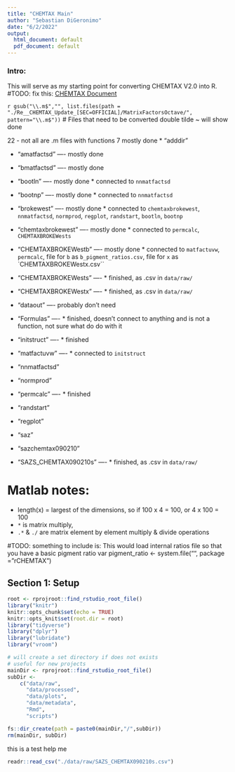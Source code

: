 ```yaml
---
title: "CHEMTAX Main"
author: "Sebastian DiGeronimo"
date: "6/2/2022"
output:
  html_document: default
  pdf_document: default
---
```


### Intro: 
This will serve as my starting point for converting CHEMTAX V2.0 into R.
#TODO: fix this: [CHEMTAX Document](./Re__CHEMTAX_Update_[SEC=OFFICIAL]/Re__CHEMTAX_Update_[SEC=OFFICIAL]/CHEMTAX 2 Octave version.docx)

`r gsub("\\.m$","", list.files(path = "./Re__CHEMTAX_Update_[SEC=OFFICIAL]/MatrixFactorsOctave/", pattern="\\.m$"))`
# Files that need to be converted
double tilde ~ will show done

22 - not all are .m files with functions
7 mostly done
* "adddir"

* "amatfactsd"                    ---- mostly done

* "bmatfactsd"                    ---- mostly done 

* "bootln"                        ---- mostly done * connected to `nnmatfactsd`

* "bootnp"                        ---- mostly done * connected to `nnmatfactsd`

* "brokewest"                     ---- mostly done * connected to `chemtaxbrokewest`, 
                                  `nnmatfactsd`,  `normprod`, `regplot`, 
                                  `randstart`, `bootln`, `bootnp`
                                  
* "chemtaxbrokewest"              ---- mostly done * connected to `permcalc`, 
                                  `CHEMTAXBROKEWests`
                                  
* "CHEMTAXBROKEWestb"             ---- mostly done * connected to `matfactuvw`, 
                                       `permcalc`, file for `b` as 
                                       `b_pigment_ratios.csv`, file for `x` as 
                                       `CHEMTAXBROKEWestx.csv``

* "CHEMTAXBROKEWests"             ---- * finished, as .csv in `data/raw/`  

* "CHEMTAXBROKEWestx"             ---- * finished, as .csv in `data/raw/`

* "dataout"                       ---- probably don't need     

* "Formulas"                      ---- * finished, doesn't connect to anything and 
                                       is not a function, not sure what do do with it
                                       
* "initstruct"                    ---- * finished    

* "matfactuvw"                    ---- * connected to  `initstruct`

* "nnmatfactsd"         

* "normprod"  

* "permcalc"                      ---- * finished       

* "randstart" 

* "regplot" 

* "saz"  

* "sazchemtax090210"   

* "SAZS_CHEMTAX090210s"           ---- * finished, as .csv in `data/raw/`


# Matlab notes:
* length(x) = largest of the dimensions, so if 100 x 4 = 100, or 4 x 100 = 100
* `*` is matrix multiply, 
* `.*` & `./` are matrix element by element multiply & divide operations

#TODO: something to include is:
This would load internal ratios file so that you have a basic pigment ratio var
pigment_ratio <- system.file("", package = "rCHEMTAX")

## Section 1: Setup

```r
root <- rprojroot::find_rstudio_root_file()
library("knitr")
knitr::opts_chunk$set(echo = TRUE)
knitr::opts_knit$set(root.dir = root)
library("tidyverse")
library("dplyr")
library("lubridate")
library("vroom")


```

```r
# will create a set directory if does not exists
# useful for new projects
mainDir <- rprojroot::find_rstudio_root_file()
subDir <-
    c("data/raw",
      "data/processed",
      "data/plots",
      "data/metadata",
      "Rmd",
      "scripts")

fs::dir_create(path = paste0(mainDir,"/",subDir))
rm(mainDir, subDir)
```

this is a test help me
```r
readr::read_csv("./data/raw/SAZS_CHEMTAX090210s.csv")
```

